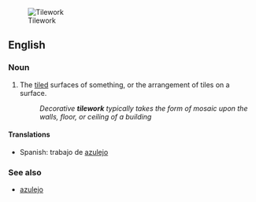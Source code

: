 [[Image:Azulejos Parque Eduardo VII-2.jpg|thumb|Tilework]]
==English==

===Noun===
{{wikipedia}}
{{en-noun|-}}

# The [[tile]]d surfaces of something, or the arrangement of tiles on a surface.
#: ''Decorative '''tilework''' typically takes the form of mosaic upon the walls, floor, or ceiling of a building''

====Translations====
{{trans-top|the tiled surfaces of something, or the arrangement of tiles on a surface}}
* Spanish: trabajo de [[azulejo]]
{{trans-mid}}
{{trans-bottom}}

===See also===
* [[azulejo]]